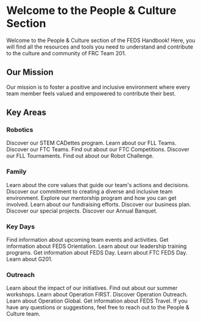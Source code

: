 
<Head>
    <title>People & Culture - FEDS Handbook</title>
    <meta property="og:title" content="People & Culture - FEDS Handbook" key="title" />
    <meta name="description" content="FRC Team 201's People & Culture Tools and Resources" />
    <link rel="icon" type="image/x-icon" href="https://i.imgur.com/GmdZ72B.png" />
</Head>

# Welcome to the People & Culture Section

Welcome to the People & Culture section of the FEDS Handbook! Here, you will find all the resources and tools you need to understand and contribute to the culture and community of FRC Team 201.

## Our Mission

Our mission is to foster a positive and inclusive environment where every team member feels valued and empowered to contribute their best.

## Key Areas

### Robotics

<Cards>
  <Card title="STEM CADettes" href="/PandC/STEMCADettes">
    Discover our STEM CADettes program.
  </Card>
  <Card title="FLL Teams" href="/PandC/FLLTeams">
    Learn about our FLL Teams.
  </Card>
  <Card title="FTC Teams" href="/PandC/FTCTeams">
    Discover our FTC Teams.
  </Card>
  <Card title="FTC Comp" href="/PandC/FTCComp">
    Find out about our FTC Competitions.
  </Card>
  <Card title="FLL Tournament" href="/PandC/FLLTournament">
    Discover our FLL Tournaments.
  </Card>
  <Card title="Robot Challenge" href="/PandC/RobotChallenge">
    Find out about our Robot Challenge.
  </Card>
</Cards>

### Family

<Cards>
  <Card title="Team Values" href="/PandC/TeamValues">
    Learn about the core values that guide our team's actions and decisions.
  </Card>
  <Card title="Diversity & Inclusion" href="/PandC/DiversityInclusion">
    Discover our commitment to creating a diverse and inclusive team environment.
  </Card>
  <Card title="Mentorship" href="/PandC/Mentorship">
    Explore our mentorship program and how you can get involved.
  </Card>
  <Card title="Fundraising" href="/PandC/Fundraising">
    Learn about our fundraising efforts.
  </Card>
  <Card title="Business Plan" href="/PandC/BusinessPlan">
    Discover our business plan.
  </Card>
  <Card title="Special Projects" href="/PandC/SpecialProjects">
    Discover our special projects.
  </Card>
  <Card title="Annual Banquet" href="/PandC/AnnualBanquet">
    Discover our Annual Banquet.
  </Card>
</Cards>

### Key Days

<Cards>
  <Card title="Team Events" href="/PandC/TeamEvents">
    Find information about upcoming team events and activities.
  </Card>
  <Card title="FEDS Orientation" href="/PandC/FEDSOrientation">
    Get information about FEDS Orientation.
  </Card>
  <Card title="FEDS Leadership Training" href="/PandC/FEDSLeadershipTraining">
    Learn about our leadership training programs.
  </Card>
  <Card title="FEDS Day" href="/PandC/FEDSDay">
    Get information about FEDS Day.
  </Card>
  <Card title="FTC FEDS Day" href="/PandC/FTCFEDSDay">
    Learn about FTC FEDS Day.
  </Card>
  <Card title="G201" href="/PandC/G201">
    Learn about G201.
  </Card>
</Cards>

### Outreach

<Cards>
  <Card title="Impact" href="/PandC/Impact">
    Learn about the impact of our initiatives.
  </Card>
  <Card title="Summer Workshops" href="/PandC/SummerWorkshops">
    Find out about our summer workshops.
  </Card>
  <Card title="Operation FIRST" href="/PandC/OperationFIRST">
    Learn about Operation FIRST.
  </Card>
  <Card title="Operation Outreach" href="/PandC/OperationOutreach">
    Discover Operation Outreach.
  </Card>
  <Card title="Operation Global" href="/PandC/OperationGlobal">
    Learn about Operation Global.
  </Card>
  <Card title="FEDS Travel" href="/PandC/FEDSTravel">
    Get information about FEDS Travel.
  </Card>
</Cards>

<Callout type="info" emoji="💡">
    If you have any questions or suggestions, feel free to reach out to the People & Culture team.
</Callout>
